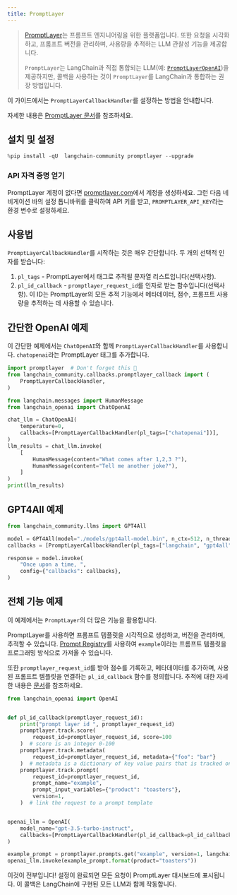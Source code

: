 ```yaml
---
title: PromptLayer
---
```


>[PromptLayer](https://docs.promptlayer.com/introduction)는 프롬프트 엔지니어링을 위한 플랫폼입니다. 또한 요청을 시각화하고, 프롬프트 버전을 관리하며, 사용량을 추적하는 LLM 관찰성 기능을 제공합니다.
>
>`PromptLayer`는 LangChain과 직접 통합되는 LLM(예: [`PromptLayerOpenAI`](/oss/integrations/llms/promptlayer_openai))을 제공하지만, 콜백을 사용하는 것이 `PromptLayer`를 LangChain과 통합하는 권장 방법입니다.

이 가이드에서는 `PromptLayerCallbackHandler`를 설정하는 방법을 안내합니다.

자세한 내용은 [PromptLayer 문서](https://docs.promptlayer.com/languages/langchain)를 참조하세요.

## 설치 및 설정

```python
%pip install -qU  langchain-community promptlayer --upgrade
```

### API 자격 증명 얻기

PromptLayer 계정이 없다면 [promptlayer.com](https://www.promptlayer.com)에서 계정을 생성하세요. 그런 다음 네비게이션 바의 설정 톱니바퀴를 클릭하여 API 키를 받고,
`PROMPTLAYER_API_KEY`라는 환경 변수로 설정하세요.

## 사용법

`PromptLayerCallbackHandler`를 시작하는 것은 매우 간단합니다. 두 개의 선택적 인자를 받습니다:

1. `pl_tags` - PromptLayer에서 태그로 추적될 문자열 리스트입니다(선택사항).
2. `pl_id_callback` - `promptlayer_request_id`를 인자로 받는 함수입니다(선택사항). 이 ID는 PromptLayer의 모든 추적 기능에서 메타데이터, 점수, 프롬프트 사용량을 추적하는 데 사용할 수 있습니다.

## 간단한 OpenAI 예제

이 간단한 예제에서는 `ChatOpenAI`와 함께 `PromptLayerCallbackHandler`를 사용합니다. `chatopenai`라는 PromptLayer 태그를 추가합니다.

```python
import promptlayer  # Don't forget this 🍰
from langchain_community.callbacks.promptlayer_callback import (
    PromptLayerCallbackHandler,
)
```

```python
from langchain.messages import HumanMessage
from langchain_openai import ChatOpenAI

chat_llm = ChatOpenAI(
    temperature=0,
    callbacks=[PromptLayerCallbackHandler(pl_tags=["chatopenai"])],
)
llm_results = chat_llm.invoke(
    [
        HumanMessage(content="What comes after 1,2,3 ?"),
        HumanMessage(content="Tell me another joke?"),
    ]
)
print(llm_results)
```

## GPT4All 예제

```python
from langchain_community.llms import GPT4All

model = GPT4All(model="./models/gpt4all-model.bin", n_ctx=512, n_threads=8)
callbacks = [PromptLayerCallbackHandler(pl_tags=["langchain", "gpt4all"])]

response = model.invoke(
    "Once upon a time, ",
    config={"callbacks": callbacks},
)
```

## 전체 기능 예제

이 예제에서는 `PromptLayer`의 더 많은 기능을 활용합니다.

PromptLayer를 사용하면 프롬프트 템플릿을 시각적으로 생성하고, 버전을 관리하며, 추적할 수 있습니다. [Prompt Registry](https://docs.promptlayer.com/features/prompt-registry)를 사용하여 `example`이라는 프롬프트 템플릿을 프로그래밍 방식으로 가져올 수 있습니다.

또한 `promptlayer_request_id`를 받아 점수를 기록하고, 메타데이터를 추가하며, 사용된 프롬프트 템플릿을 연결하는 `pl_id_callback` 함수를 정의합니다. 추적에 대한 자세한 내용은 [문서](https://docs.promptlayer.com/features/prompt-history/request-id)를 참조하세요.

```python
from langchain_openai import OpenAI


def pl_id_callback(promptlayer_request_id):
    print("prompt layer id ", promptlayer_request_id)
    promptlayer.track.score(
        request_id=promptlayer_request_id, score=100
    )  # score is an integer 0-100
    promptlayer.track.metadata(
        request_id=promptlayer_request_id, metadata={"foo": "bar"}
    )  # metadata is a dictionary of key value pairs that is tracked on PromptLayer
    promptlayer.track.prompt(
        request_id=promptlayer_request_id,
        prompt_name="example",
        prompt_input_variables={"product": "toasters"},
        version=1,
    )  # link the request to a prompt template


openai_llm = OpenAI(
    model_name="gpt-3.5-turbo-instruct",
    callbacks=[PromptLayerCallbackHandler(pl_id_callback=pl_id_callback)],
)

example_prompt = promptlayer.prompts.get("example", version=1, langchain=True)
openai_llm.invoke(example_prompt.format(product="toasters"))
```

이것이 전부입니다! 설정이 완료되면 모든 요청이 PromptLayer 대시보드에 표시됩니다.
이 콜백은 LangChain에 구현된 모든 LLM과 함께 작동합니다.
